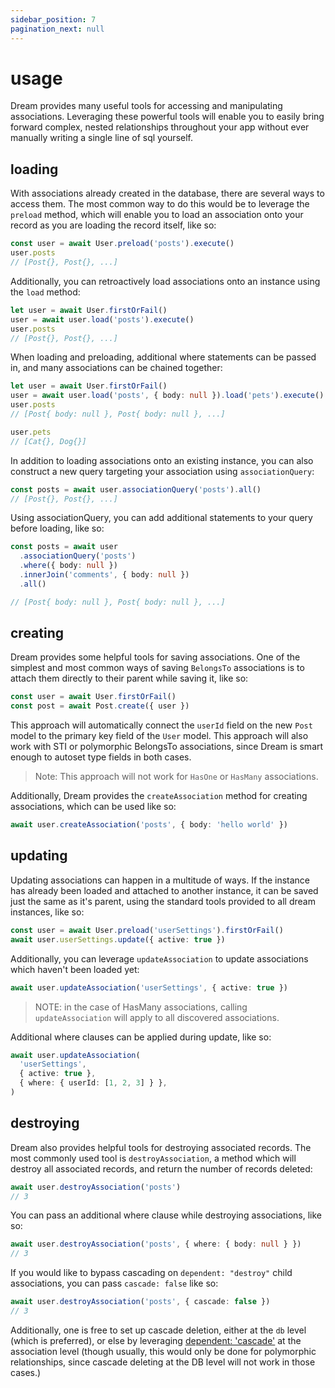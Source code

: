 ```yaml
---
sidebar_position: 7
pagination_next: null
---
```


# usage

Dream provides many useful tools for accessing and manipulating associations. Leveraging these powerful tools will enable you to easily bring forward complex, nested relationships throughout your app without ever manually writing a single line of sql yourself.

## loading

With associations already created in the database, there are several ways to access them. The most common way to do this would be to leverage the `preload` method, which will enable you to load an association onto your record as you are loading the record itself, like so:

```ts
const user = await User.preload('posts').execute()
user.posts
// [Post{}, Post{}, ...]
```

Additionally, you can retroactively load associations onto an instance using the `load` method:

```ts
let user = await User.firstOrFail()
user = await user.load('posts').execute()
user.posts
// [Post{}, Post{}, ...]
```

When loading and preloading, additional where statements can be passed in, and many associations can be chained together:

```ts
let user = await User.firstOrFail()
user = await user.load('posts', { body: null }).load('pets').execute()
user.posts
// [Post{ body: null }, Post{ body: null }, ...]

user.pets
// [Cat{}, Dog{}]
```

In addition to loading associations onto an existing instance, you can also construct a new query targeting your association using `associationQuery`:

```ts
const posts = await user.associationQuery('posts').all()
// [Post{}, Post{}, ...]
```

Using associationQuery, you can add additional statements to your query before loading, like so:

```ts
const posts = await user
  .associationQuery('posts')
  .where({ body: null })
  .innerJoin('comments', { body: null })
  .all()

// [Post{ body: null }, Post{ body: null }, ...]
```

## creating

Dream provides some helpful tools for saving associations. One of the simplest and most common ways of saving `BelongsTo` associations is to attach them directly to their parent while saving it, like so:

```ts
const user = await User.firstOrFail()
const post = await Post.create({ user })
```

This approach will automatically connect the `userId` field on the new `Post` model to the primary key field of the `User` model. This approach will also work with STI or polymorphic BelongsTo associations, since Dream is smart enough to autoset type fields in both cases.

> Note: This approach will not work for `HasOne` or `HasMany` associations.

Additionally, Dream provides the `createAssociation` method for creating associations, which can be used like so:

```ts
await user.createAssociation('posts', { body: 'hello world' })
```

## updating

Updating associations can happen in a multitude of ways. If the instance has already been loaded and attached to another instance, it can be saved just the same as it's parent, using the standard tools provided to all dream instances, like so:

```ts
const user = await User.preload('userSettings').firstOrFail()
await user.userSettings.update({ active: true })
```

Additionally, you can leverage `updateAssociation` to update associations which haven't been loaded yet:

```ts
await user.updateAssociation('userSettings', { active: true })
```

> NOTE: in the case of HasMany associations, calling `updateAssociation` will apply to all discovered associations.

Additional where clauses can be applied during update, like so:

```ts
await user.updateAssociation(
  'userSettings',
  { active: true },
  { where: { userId: [1, 2, 3] } },
)
```

## destroying

Dream also provides helpful tools for destroying associated records. The most commonly used tool is `destroyAssociation`, a method which will destroy all associated records, and return the number of records deleted:

```ts
await user.destroyAssociation('posts')
// 3
```

You can pass an additional where clause while destroying associations, like so:

```ts
await user.destroyAssociation('posts', { where: { body: null } })
// 3
```

If you would like to bypass cascading on `dependent: "destroy"` child associations, you can pass `cascade: false` like so:

```ts
await user.destroyAssociation('posts', { cascade: false })
// 3
```

Additionally, one is free to set up cascade deletion, either at the `db` level (which is preferred), or else by leveraging [dependent: 'cascade'](/docs/models/associations/has-one-and-has-many#dependent) at the association level (though usually, this would only be done for polymorphic relationships, since cascade deleting at the DB level will not work in those cases.)
